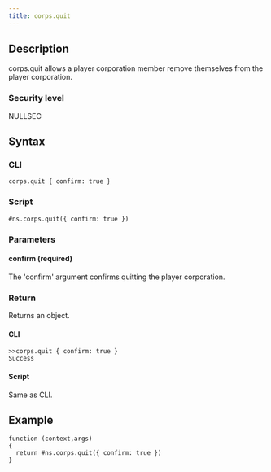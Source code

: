 ```yaml
---
title: corps.quit
---
```


## Description

corps.quit allows a player corporation member remove themselves from the player corporation.

### Security level

NULLSEC

## Syntax

### CLI

```
corps.quit { confirm: true }
```

### Script

```
#ns.corps.quit({ confirm: true })
```

### Parameters

#### confirm (required)

The 'confirm' argument confirms quitting the player corporation.

### Return

Returns an object.

#### CLI

```
>>corps.quit { confirm: true }
Success
```

#### Script

Same as CLI.

## Example

```
function (context,args)
{
  return #ns.corps.quit({ confirm: true })
}
```
